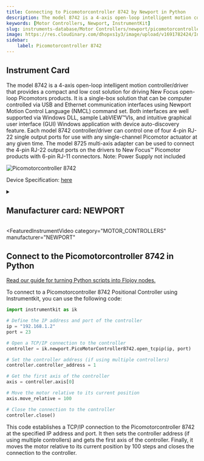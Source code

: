 ```yaml
---
title: Connecting to Picomotorcontroller 8742 by Newport in Python
description: The model 8742 is a 4-axis open-loop intelligent motion controller/driver that provides a compact and low cost solution for driving New Focus open-loop Picomotors products. It is a single-box solution that can be computer controlled via USB and Ethernet communication interfaces using Newport Motion Control Language (NMCL) command set. Both interfaces are well supported via Windows DLL, sample LabVIEW™VIs, and intuitive graphical user interface (GUI) Windows application with device auto-discovery feature. Each model 8742 controller/driver can control one of four 4-pin RJ-22 single output ports for use with any single-channel Picomotor actuator at any given time. The model 8725 multi-axis adapter can be used to connect the 4-pin RJ-22 output ports on the drivers to New Focus™ Picomotor products with 6-pin RJ-11 connectors. Note, Power Supply not included
keywords: [Motor Controllers, Newport, InstrumentKit] 
slug: instruments-database/Motor Controllers/newport/picomotorcontroller-8742 
image: https://res.cloudinary.com/dhopxs1y3/image/upload/v1691782424/Instruments/Positional%20Controller/Picomotorcontroller-8742/Picomotorcontroller-8742.jpg
sidebar:
    label: Picomotorcontroller 8742 
---
```



## Instrument Card

The model 8742 is a 4-axis open-loop intelligent motion controller/driver that provides a compact and low cost solution for driving New Focus open-loop Picomotors products. It is a single-box solution that can be computer controlled via USB and Ethernet communication interfaces using Newport Motion Control Language (NMCL) command set. Both interfaces are well supported via Windows DLL, sample LabVIEW™VIs, and intuitive graphical user interface (GUI) Windows application with device auto-discovery feature. Each model 8742 controller/driver can control one of four 4-pin RJ-22 single output ports for use with any single-channel Picomotor actuator at any given time. The model 8725 multi-axis adapter can be used to connect the 4-pin RJ-22 output ports on the drivers to New Focus™ Picomotor products with 6-pin RJ-11 connectors. Note: Power Supply not included

![Picomotorcontroller 8742](https://res.cloudinary.com/dhopxs1y3/image/upload/v1691782424/Instruments/Positional%20Controller/Picomotorcontroller-8742/Picomotorcontroller-8742.jpg)

Device Specification: [here](https://www.newport.com/medias/sys_master/images/images/h8e/hfa/8797030088734/8742-Datasheet.pdf)

<details style={{ marginTop: "15px"}}>
<summary><h2 style={{display:'inline'}}>Manufacturer card: NEWPORT</h2></summary>

![NEWPORT](https://res.cloudinary.com/dhopxs1y3/image/upload/v1692806178/Instruments/Vendor%20Logos/Newport.png)

Newport provides a wide range of photonics technology and products designed to enhance the capabilities and productivity of our customers' applications.

- Headquarters: Irvine, California, United States
- Yearly Revenue (millions, USD): 3500
- Vendor Website: [here](https://www.newport.com/)

</details>


<FeaturedInstrumentVideo
  category="MOTOR_CONTROLLERS"
  manufacturer="NEWPORT"
></FeaturedInstrumentVideo>

## Connect to the Picomotorcontroller 8742 in Python

[Read our guide for turning Python scripts into Flojoy nodes.](https://docs.flojoy.ai/contribution/blocks/custom-flojoy-block/)



<Tabs>
<TabItem value="Flojoy" label="Flojoy" className="flojoy-instrument-tabs">

<NodeCardCollection category="MOTOR_CONTROLLERS" manufacturer="Newport"></NodeCardCollection>

</TabItem>
<TabItem value="InstrumentKit" label="InstrumentKit">

To connect to a Picomotorcontroller 8742 Positional Controller using Instrumentkit, you can use the following code:

```python
import instrumentkit as ik

# Define the IP address and port of the controller
ip = "192.168.1.2"
port = 23

# Open a TCP/IP connection to the controller
controller = ik.newport.PicoMotorController8742.open_tcpip(ip, port)

# Set the controller address (if using multiple controllers)
controller.controller_address = 1

# Get the first axis of the controller
axis = controller.axis[0]

# Move the motor relative to its current position
axis.move_relative = 100

# Close the connection to the controller
controller.close()
```

This code establishes a TCP/IP connection to the Picomotorcontroller 8742 at the specified IP address and port. It then sets the controller address (if using multiple controllers) and gets the first axis of the controller. Finally, it moves the motor relative to its current position by 100 steps and closes the connection to the controller.

</TabItem>
</Tabs>